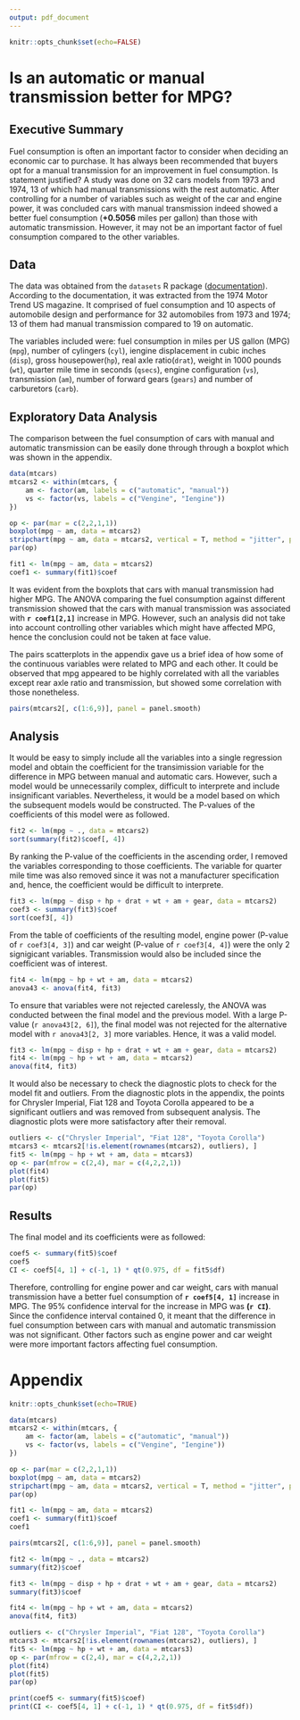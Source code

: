 ```yaml
---
output: pdf_document
---
```

```r
knitr::opts_chunk$set(echo=FALSE)

```

Is an automatic or manual transmission better for MPG?
======================================================

## Executive Summary

Fuel consumption is often an important factor to consider when deciding an economic car to purchase.
It has always been recommended that buyers opt for a manual transmission for an improvement in fuel consumption.
Is statement justified? A study was done on 32 cars models from 1973 and 1974, 
13 of which had manual transmissions with the rest automatic.
After controlling for a number of variables such as weight of the car and engine power,
it was concluded cars with manual transmission indeed showed a better fuel consumption 
(**+0.5056** miles per gallon) than those with automatic transmission. 
However, it may not be an important factor of fuel consumption compared to the other variables.

## Data

The data was obtained from the `datasets` R package 
([documentation](http://stat.ethz.ch/R-manual/R-devel/library/datasets/html/mtcars.html)). 
According to the documentation, it was extracted from the 1974 Motor Trend US magazine. 
It comprised of fuel consumption and 10 aspects of automobile design and performance 
for 32 automobiles from 1973 and 1974; 
13 of them had manual transmission compared to 19 on automatic.

The variables included were: fuel consumption in miles per US gallon (MPG) (`mpg`),
number of cylingers (`cyl`), iengine displacement in cubic inches (`disp`), gross housepower(`hp`), 
real axle ratio(`drat`), weight in 1000 pounds (`wt`), quarter mile time in seconds (`qsecs`), 
engine configuration (`vs`), transmission (`am`), number of forward gears (`gears`) 
and number of carburetors (`carb`).

## Exploratory Data Analysis

The comparison between the fuel consumption of cars with manual and automatic transmission 
can be easily done through through a boxplot which was shown in the appendix.

```r
data(mtcars)
mtcars2 <- within(mtcars, {
    am <- factor(am, labels = c("automatic", "manual"))
    vs <- factor(vs, labels = c("Vengine", "Iengine"))
})

op <- par(mar = c(2,2,1,1))
boxplot(mpg ~ am, data = mtcars2)
stripchart(mpg ~ am, data = mtcars2, vertical = T, method = "jitter", pch = 20, add = T)
par(op)

fit1 <- lm(mpg ~ am, data = mtcars2)
coef1 <- summary(fit1)$coef
```

It was evident from the boxplots that cars with manual transmission had higher MPG.
The ANOVA comparing the fuel consumption against different transmission showed that 
the cars with manual transmission was associated with **`r coef1[2,1]`** increase in MPG.
However, such an analysis did not take into account controlling other variables
which might have affected MPG, hence the conclusion could not be taken at face value.

The pairs scatterplots in the appendix gave us a brief idea of how some of the continuous variables
were related to MPG and each other.
It could be observed that mpg appeared to be highly correlated with all the variables 
except rear axle ratio and transmission, but showed some correlation with those nonetheless.

```r
pairs(mtcars2[, c(1:6,9)], panel = panel.smooth)
```

## Analysis

It would be easy to simply include all the variables into a single regression model 
and obtain the coefficient for the transimission variable 
for the difference in MPG between manual and automatic cars.
However, such a model would be unnecessarily complex, 
difficult to interprete and include insignificant variables.
Nevertheless, it would be a model based on which the subsequent models would be constructed.
The P-values of the coefficients of this model were as followed.

```r
fit2 <- lm(mpg ~ ., data = mtcars2)
sort(summary(fit2)$coef[, 4])
```

By ranking the P-value of the coefficients in the ascending order,
I removed the variables corresponding to those coefficients.
The variable for quarter mile time was also removed since it was not a manufacturer specification
and, hence, the coefficient would be difficult to interprete.

```r
fit3 <- lm(mpg ~ disp + hp + drat + wt + am + gear, data = mtcars2)
coef3 <- summary(fit3)$coef
sort(coef3[, 4])
```

From the table of coefficients of the resulting model, engine power (P-value of `r coef3[4, 3]`) 
and car weight (P-value of `r coef3[4, 4]`) were the only 2 signigicant variables.
Transmission would also be included since the coefficient was of interest.

```r
fit4 <- lm(mpg ~ hp + wt + am, data = mtcars2)
anova43 <- anova(fit4, fit3)
```

To ensure that variables were not rejected carelessly, the ANOVA was conducted 
between the final model and the previous model. With a large P-value (`r anova43[2, 6]`), the final model was not rejected for the alternative model with `r anova43[2, 3]` more variables.
Hence, it was a valid model.

```r
fit3 <- lm(mpg ~ disp + hp + drat + wt + am + gear, data = mtcars2)
fit4 <- lm(mpg ~ hp + wt + am, data = mtcars2)
anova(fit4, fit3)
```

It would also be necessary to check the diagnostic plots to check for the model fit and outliers.
From the diagnostic plots in the appendix, the points for Chrysler Imperial, Fiat 128 and Toyota Corolla 
appeared to be a significant outliers and was removed from subsequent analysis. 
The diagnostic plots were more satisfactory after their removal.

```r
outliers <- c("Chrysler Imperial", "Fiat 128", "Toyota Corolla")
mtcars3 <- mtcars2[!is.element(rownames(mtcars2), outliers), ]
fit5 <- lm(mpg ~ hp + wt + am, data = mtcars3)
op <- par(mfrow = c(2,4), mar = c(4,2,2,1))
plot(fit4)
plot(fit5)
par(op)
```

## Results

The final model and its coefficients were as followed:

```r
coef5 <- summary(fit5)$coef
coef5
CI <- coef5[4, 1] + c(-1, 1) * qt(0.975, df = fit5$df)
```

Therefore, controlling for engine power and car weight, cars with manual transmission 
have a better fuel consumption of **`r coef5[4, 1]`** increase in MPG.
The 95% confidence interval for the increase in MPG was **(`r CI`)**.
Since the confidence interval contained 0, it meant that the difference in fuel consumption
between cars with manual and automatic transmission was not significant.
Other factors such as engine power and car weight were more important factors
affecting fuel consumption.

\newpage

Appendix
========

```r
knitr::opts_chunk$set(echo=TRUE)
```

```r
data(mtcars)
mtcars2 <- within(mtcars, {
    am <- factor(am, labels = c("automatic", "manual"))
    vs <- factor(vs, labels = c("Vengine", "Iengine"))
})

op <- par(mar = c(2,2,1,1))
boxplot(mpg ~ am, data = mtcars2)
stripchart(mpg ~ am, data = mtcars2, vertical = T, method = "jitter", pch = 20, add = T)
par(op)
```

```r
fit1 <- lm(mpg ~ am, data = mtcars2)
coef1 <- summary(fit1)$coef
coef1

pairs(mtcars2[, c(1:6,9)], panel = panel.smooth)

fit2 <- lm(mpg ~ ., data = mtcars2)
summary(fit2)$coef

fit3 <- lm(mpg ~ disp + hp + drat + wt + am + gear, data = mtcars2)
summary(fit3)$coef

fit4 <- lm(mpg ~ hp + wt + am, data = mtcars2)
anova(fit4, fit3)
```

```r
outliers <- c("Chrysler Imperial", "Fiat 128", "Toyota Corolla")
mtcars3 <- mtcars2[!is.element(rownames(mtcars2), outliers), ]
fit5 <- lm(mpg ~ hp + wt + am, data = mtcars3)
op <- par(mfrow = c(2,4), mar = c(4,2,2,1))
plot(fit4)
plot(fit5)
par(op)
```

```r
print(coef5 <- summary(fit5)$coef)
print(CI <- coef5[4, 1] + c(-1, 1) * qt(0.975, df = fit5$df))
```